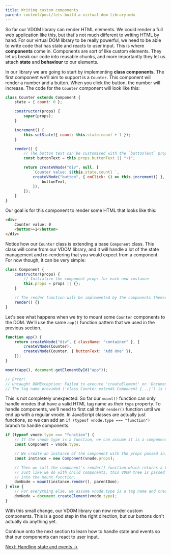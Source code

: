 ```yaml
---
title: Writing custom components
parent: content/post/lets-build-a-virtual-dom-library.mdx
---
```


So far our VDOM library can render HTML elements. We could render a full web application like this, but that's not much different to writing HTML by hand. For our virtual DOM library to be really powerful, we need to be able to write code that has state and reacts to user input. This is where **components** come in. Components are sort of like custom elements. They let us break our code into reusable chunks, and more importantly they let us attach **state** and **behaviour** to our elements.

<CarbonAd />

In our library we are going to start by implementing **class components**. The first component we'll aim to support is a `Counter`. This component will render a number and a button. When you click the button, the number will increase. The code for the `Counter` component will look like this:

```js
class Counter extends Component {
    state = { count: 0 };

    constructor(props) {
        super(props);
    }

    increment() {
        this.setState({ count: this.state.count + 1 });
    }

    render() {
        // The button text can be customised with the `buttonText` prop.
        const buttonText = this.props.buttonText || "+1";

        return createVNode("div", null, [
            `Counter value: ${this.state.count} `,
            createVNode("button", { onClick: () => this.increment() }, [
                buttonText,
            ]),
        ]);
    }
}
```

Our goal is for this component to render some HTML that looks like this:

```html
<div>
    Counter value: 0
    <button>+1</button>
</div>
```

Notice how our `Counter` class is extending a base `Component` class. This class will come from our VDOM library, and it will handle a lot of the state management and re-rendering that you would expect from a component. For now though, it can be very simple:

```js
class Component {
    constructor(props) {
        // Initialize the component props for each new instance
        this.props = props || {};
    }

    // The render function will be implemented by the components themselves
    render() {}
}
```

Let's see what happens when we try to mount some `Counter` components to the DOM. We'll use the same `app()` function pattern that we used in the previous section.

```js
function app() {
    return createVNode("div", { className: "container" }, [
        createVNode(Counter),
        createVNode(Counter, { buttonText: "Add One" }),
    ]);
}

mount(app(), document.getElementById("app"));

// Error!
// Uncaught DOMException: Failed to execute 'createElement' on 'Document':
// The tag name provided ('class Counter extends Component {...}') is not a valid name.
```

This is not completely unexpected. So far our `mount()` function can only handle vnodes that have a valid HTML tag name as their `type` property. To handle components, we'll need to first call their `render()` function until we end up with a regular vnode. In JavaScript classes are actually just functions, so we can add an `if (typeof vnode.type === "function")` branch to handle components.

```js
if (typeof vnode.type === "function") {
    // If the vnode type is a function, we can assume it is a component.
    const Component = vnode.type;

    // We create an instance of the component with the props passed in.
    const instance = new Component(vnode.props);

    // Then we call the component's render() function which returns a VDOM tree.
    // Just like we do with child components, this VDOM tree is passed recursively
    // into the mount function.
    domNode = mount(instance.render(), parentDom);
} else {
    // For everything else, we assume vnode.type is a tag name and create a HTMLElement.
    domNode = document.createElement(vnode.type);
}
```

With this small change, our VDOM library can now render custom components. This is a good step in the right direction, but our buttons don't actually do anything yet.

<JSFiddleEmbed src="https://jsfiddle.net/wildlyinaccurate/jx283sz5/6/embedded/result,html,js/" />

Continue onto the next section to learn how to handle state and events so that our components can react to user input.

[Next: Handling state and events &rarr;](/lets-build-a-virtual-dom-library/handling-state-and-events)
